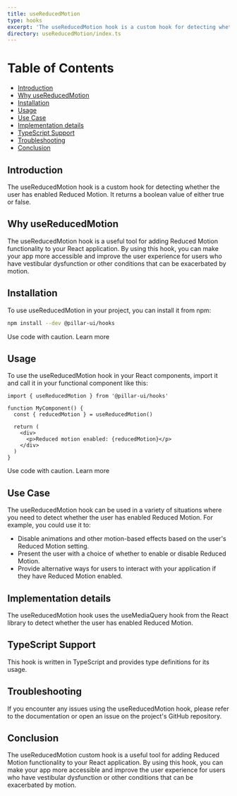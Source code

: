 ```yaml
---
title: useReducedMotion
type: hooks
excerpt: 'The useReducedMotion hook is a custom hook for detecting whether the user has enabled Reduced Motion. It returns a boolean value of either true or false.'
directory: useReducedMotion/index.ts
---
```


# Table of Contents

- [Introduction](#introduction)
- [Why useReducedMotion](#why-usereducedmotion)
- [Installation](#installation)
- [Usage](#usage)
- [Use Case](#use-case)
- [Implementation details](#implementation-details)
- [TypeScript Support](#typescript-support)
- [Troubleshooting](#troubleshooting)
- [Conclusion](#conclusion)

## Introduction

The useReducedMotion hook is a custom hook for detecting whether the user has enabled Reduced Motion. It returns a boolean value of either true or false.

## Why useReducedMotion

The useReducedMotion hook is a useful tool for adding Reduced Motion functionality to your React application. By using this hook, you can make your app more accessible and improve the user experience for users who have vestibular dysfunction or other conditions that can be exacerbated by motion.

## Installation

To use useReducedMotion in your project, you can install it from npm:

```bash
npm install --dev @pillar-ui/hooks
```

Use code with caution. Learn more

## Usage

To use the useReducedMotion hook in your React components, import it and call it in your functional component like this:

```tsx title='app.ts' showLineNumbers
import { useReducedMotion } from '@pillar-ui/hooks'

function MyComponent() {
  const { reducedMotion } = useReducedMotion()

  return (
    <div>
      <p>Reduced motion enabled: {reducedMotion}</p>
    </div>
  )
}
```

Use code with caution. Learn more

## Use Case

The useReducedMotion hook can be used in a variety of situations where you need to detect whether the user has enabled Reduced Motion. For example, you could use it to:

- Disable animations and other motion-based effects based on the user's Reduced Motion setting.
- Present the user with a choice of whether to enable or disable Reduced Motion.
- Provide alternative ways for users to interact with your application if they have Reduced Motion enabled.

## Implementation details

The useReducedMotion hook uses the useMediaQuery hook from the React library to detect whether the user has enabled Reduced Motion.

## TypeScript Support

This hook is written in TypeScript and provides type definitions for its usage.

## Troubleshooting

If you encounter any issues using the useReducedMotion hook, please refer to the documentation or open an issue on the project's GitHub repository.

## Conclusion

The useReducedMotion custom hook is a useful tool for adding Reduced Motion functionality to your React application. By using this hook, you can make your app more accessible and improve the user experience for users who have vestibular dysfunction or other conditions that can be exacerbated by motion.
